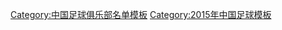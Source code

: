 {{Football squad with groups
|name=2015年中甲分类名单贵州智诚
|bgcolor=#0000FF
|bordercolor=#00ff00
|textcolor=#00ff00
|title=[[贵州智诚足球俱乐部|<span style="color:#00ff00">贵州智诚</span>]] — [[2015年中国足球甲级联赛|<span style="color:#00ff00">2015年</span>]][[中国足球甲级联赛|<span style="color:#00ff00">中甲联赛第 13 名</span>]]
|group1=全年参赛球员
|list1=<div>
{{Football squad2 player|no=1|name=[[苏渤洋]]}}
{{Football squad2 player|no=2|name=[[夏金]]}}
{{Football squad2 player|no=3|name=[[连琛]]}}
{{Football squad2 player|no=5|name=[[林隆昌]]}}
{{Football squad2 player|no=6|name=[[刘腾]]}}
{{Football squad2 player|no=8|name=[[张智]]}}
{{Football squad2 player|no=9|name={{flagicon|CMR}} [[伊夫·艾克瓦拉·赫尔曼|-{zh-hans:伊克拉;zh-hk:伊科拉}-]]}}
{{Football squad2 player|no=10|name=[[冯恺]]}}
{{Football squad2 player|no=11|name=[[柳超]]}}
{{Football squad2 player|no=13|name=[[张育嘉]]}}
{{Football squad2 player|no=14|name=[[欧阳雪]]}}
{{Football squad2 player|no=15|name=[[张萌祺]]}}
{{Football squad2 player|no=16|name=[[王卓]]}}
{{Football squad2 player|no=17|name=[[依立哈木江·伊明江]]}}
{{Football squad2 player|no=18|name=[[李佳奇]]}}
{{Football squad2 player|no=19|name=[[杜少斌]]}}
{{Football squad2 player|no=20|name=[[王永昕]]}}
{{Football squad2 player|no=21|name=[[蒋亮]]}}
{{Football squad2 player|no=22|name=[[施宁]]}}
{{Football squad2 player|no=23|name={{flagicon|ESP}} [[伊万·夸德拉多|-{zh-hans:伊班;zh-hk:古亞達度}-]]}}
{{Football squad2 player|no=24|name=[[王军]]}}
{{Football squad2 player|no=25|name=[[杨健 (足球运动员)|杨健]]}}
{{Football squad2 player|no=26|name=[[于天竹]]}}
{{Football squad2 player|no=27|name=[[黄准 (足球运动员)|黄准]]}}
{{Football squad2 player|no=28|name=[[李营健]]}}
{{Football squad2 player|no=30|name=[[陈泽文]]}}
{{Football squad2 player|no=33|name={{flagicon|BRA}} [[罗德瑞格·派尚·梅斯基塔|-{zh-hans:罗德瑞格;zh-hk:羅特列高}-]]}}
{{Football squad2 player|no=34|name=[[逄志泉]]}}
</div>
|group2=夏季转入球员
|list2=<div>
{{Football squad2 player|no=7|name=[[王帆]]}}
</div>
|group3=夏季转出球员
|list3=<div>
</div>
|group4=主教练
|list4=[[陈懋 (足球运动员)|陈懋]]
}}
<noinclude>
{{DEFAULTSORT:Guizhow Zhicheng F.C. Squad 2015}}
[[Category:中国足球俱乐部名单模板]]
[[Category:2015年中国足球模板]]
</noinclude>